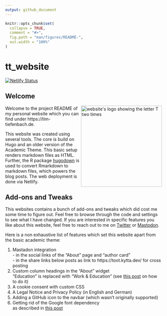 ```yaml
---
output: github_document
---
```


<!-- README.md is generated from README.Rmd. Please edit that file -->

```r
knitr::opts_chunk$set(
  collapse = TRUE,
  comment = "#>",
  fig.path = "man/figures/README-",
  out.width = "100%"
)
```

# tt_website

<!-- badges: start -->
[![Netlify Status](https://api.netlify.com/api/v1/badges/8d6c58a6-10a3-46d9-b2d1-e4123ecdb2c5/deploy-status)](https://app.netlify.com/sites/timteafan/deploys)
<!-- badges: end -->

## Welcome
 
<p id="logop"><a id="logo" href="https://raw.githubusercontent.com/TimTeaFan/tt_website/main/logo.png"><img src="https://raw.githubusercontent.com/TimTeaFan/tt_website/main/logo.png" alt="website's logo showing the letter T two times" align="right" width=260></a>
</p>

Welcome to the project README of my personal website which you can find under https://tim-tiefenbach.de.

This website was created using several tools. The core is build on Hugo and an older version of the Academic Theme. This basic setup renders markdown files as HTML. Further, the R package [hugodown](https://hugodown.r-lib.org) is used to convert Rmarkdown to markdown files, which powers the blog posts. The web deployment is done via Netlify.

## Add-ons and Tweaks

This websites contains a bunch of add-ons and tweaks which did cost me some time to figure out. Feel free to browse through the code and settings to see what I have changed. If you are interested in specific features you like about this website, feel free to reach out to me on [Twitter](https://twitter.com/timteafan) or [Mastodon](https://fosstodon.org/@TimTeaFan).

Here is a non exhaustive list of features which set this website apart from the basic academic theme:

1. Mastadon integration<br>- in the social links of the "About" page and "author card"<br> - in the share links below posts as link to https://toot.kytta.dev/ for cross posting
2. Custom column headings in the "About" widget<br>"Education" is replaced with "Work & Education" (see [this post](https://stackoverflow.com/a/63074154/9349302) on how to do it)
3. A cookie consent with custom CSS
4. A Legal Notice and Privacy Policy (in English and German)
5. Adding a GitHub icon to the navbar (which wasn't originally supported)
6. Getting rid of the Google font dependency<br>as described in [this post](https://www.chrislockard.net/posts/using-local-fonts-hugo-academic-theme/)
